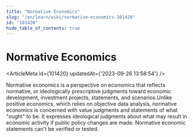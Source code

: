 ```yaml
---
title: "Normative Economics"
slug: "/en/learn/wiki/normative-economics-101420"
id: "101420"
hide_table_of_contents: true
---
```



# Normative Economics

<ArticleMeta id={101420} updatedAt={'2023-09-26 13:58:54'} />
<div className='border-solid border-b border-t-0 my-4 border-[var(--ifm-color-gray-300)]' />

Normative economics is a perspective on economics that reflects normative, or ideologically prescriptive judgments toward economic development, investment projects, statements, and scenarios.Unlike positive economics, which relies on objective data analysis, normative economics is concerned with value judgments and statements of what "ought" to be. It expresses ideological judgments about what may result in economic activity if public policy changes are made. Normative economic statements can't be verified or tested.
